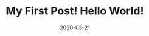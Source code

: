 ---
title: My First Post! Hello World!
slug: my-first-post
date: 2020-03-21
feauterImage: nature.jpg
excerpt:  Nesciunt consequuntur labore odit velit omnis vero, deserunt corrupti.
---